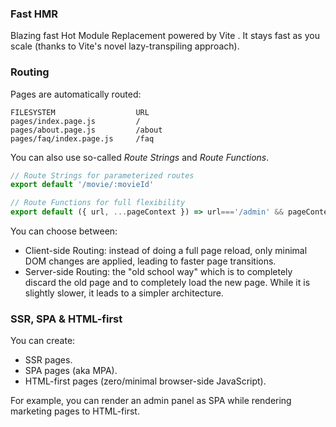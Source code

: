 
### Fast HMR

Blazing fast Hot Module Replacement powered by Vite <Emoji name="high-voltage" />. It
stays fast as you scale (thanks to Vite's novel lazy-transpiling approach).

### Routing

Pages are automatically routed:
```
FILESYSTEM                  URL
pages/index.page.js         /
pages/about.page.js         /about
pages/faq/index.page.js     /faq
```

You can also use so-called *Route Strings* and *Route Functions*.
```js
// Route Strings for parameterized routes
export default '/movie/:movieId'

// Route Functions for full flexibility
export default ({ url, ...pageContext }) => url==='/admin' && pageContext.isAdmin
```

You can choose between:

- Client-side Routing: instead of doing a full page reload, only minimal DOM changes are applied, leading to faster page
  transitions.
- Server-side Routing: the "old school way" which is to completely discard the old page and to completely load the new page.
  While it is slightly slower, it leads to a simpler architecture.

### SSR, SPA & HTML-first

You can create:
- SSR pages.
- SPA pages (aka MPA).
- HTML-first pages (zero/minimal browser-side JavaScript).

For example, you can render an admin panel as SPA while rendering marketing pages to HTML-first.

